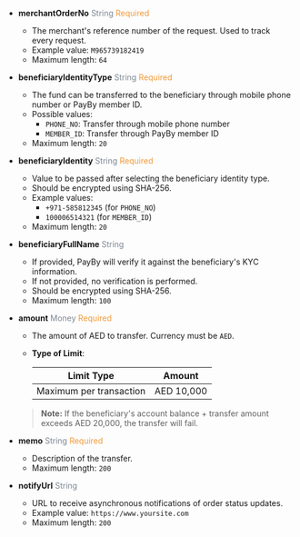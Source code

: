 
- **merchantOrderNo** <font color='#7d8793'>String</font> <font color='#f19938'>Required</font>  
  - The merchant's reference number of the request. Used to track every request.  
  - Example value: `M965739182419`  
  - Maximum length: `64`

- **beneficiaryIdentityType** <font color='#7d8793'>String</font> <font color='#f19938'>Required</font>  
  - The fund can be transferred to the beneficiary through mobile phone number or PayBy member ID.  
  - Possible values:  
    - `PHONE_NO`: Transfer through mobile phone number  
    - `MEMBER_ID`: Transfer through PayBy member ID  
  - Maximum length: `20`

- **beneficiaryIdentity** <font color='#7d8793'>String</font> <font color='#f19938'>Required</font>  
  - Value to be passed after selecting the beneficiary identity type.  
  - Should be encrypted using SHA-256.  
  - Example values:  
    - `+971-585812345` (for `PHONE_NO`)  
    - `100006514321` (for `MEMBER_ID`)  
  - Maximum length: `20`

- **beneficiaryFullName** <font color='#7d8793'>String</font>  
  - If provided, PayBy will verify it against the beneficiary's KYC information.  
  - If not provided, no verification is performed.  
  - Should be encrypted using SHA-256.  
  - Maximum length: `100`

- **amount** <font color='#7d8793'>Money</font> <font color='#f19938'>Required</font>  
  - The amount of AED to transfer. Currency must be `AED`.  
  - **Type of Limit**:  
    
    | Limit Type                    | Amount     |
    | ----------------------------- | ---------- |
    | Maximum per transaction       | AED 10,000 |

  > **Note:** If the beneficiary's account balance + transfer amount exceeds AED 20,000, the transfer will fail.

- **memo** <font color='#7d8793'>String</font> <font color='#f19938'>Required</font>  
  - Description of the transfer.  
  - Maximum length: `200`

- **notifyUrl** <font color='#7d8793'>String</font>  
  - URL to receive asynchronous notifications of order status updates.  
  - Example value: `https://www.yoursite.com`  
  - Maximum length: `200`
